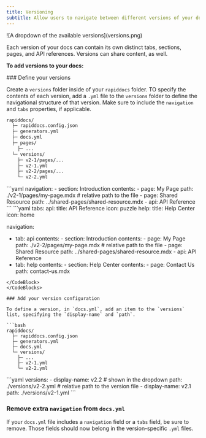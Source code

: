 ```yaml
---
title: Versioning
subtitle: Allow users to navigate between different versions of your docs. 
---
```


<Frame>
![A dropdown of the available versions](versions.png)
</Frame>

Each version of your docs can contain its own distinct tabs, sections, pages, and API references. Versions can share content, as well. 

**To add versions to your docs:**

<Steps>
### Define your versions

Create a `versions` folder inside of your `rapiddocs` folder. TO specify the contents of each version, add a `.yml` file to the `versions` folder to define the navigational structure of that version. Make sure to include the `navigation` and `tabs` properties, if applicable. 

```bash
rapiddocs/
  ├─ rapiddocs.config.json
  ├─ generators.yml
  ├─ docs.yml
  ├─ pages/
    ├─ ...
  └─ versions/
    ├─ v2-1/pages/...
    ├─ v2-1.yml
    ├─ v2-2/pages/...
    └─ v2-2.yml
```

<CodeBlocks>
<CodeBlock title="versions/v2-1.yml">
```yaml
navigation: 
  - section: Introduction
    contents: 
      - page: My Page
        path: ./v2-1/pages/my-page.mdx  # relative path to the file
      - page: Shared Resource
        path: ../shared-pages/shared-resource.mdx
  - api: API Reference
```
</CodeBlock>
<CodeBlock title="versions/v2-2.yml">
```yaml
tabs: 
  api: 
    title: API Reference
    icon: puzzle
  help:
    title: Help Center
    icon: home
    
 navigation:
  - tab: api
     contents:
        - section: Introduction
           contents: 
              - page: My Page
                path: ./v2-2/pages/my-page.mdx # relative path to the file
              - page: Shared Resource
                path: ../shared-pages/shared-resource.mdx
        - api: API Reference
   - tab: help
      contents: 
         - section: Help Center
           contents: 
              - page: Contact Us
                 path: contact-us.mdx
```
</CodeBlock>
</CodeBlocks>

### Add your version configuration

To define a version, in `docs.yml`, add an item to the `versions` list, specifying the `display-name` and `path`. 

```bash
rapiddocs/
  ├─ rapiddocs.config.json
  ├─ generators.yml
  ├─ docs.yml
  └─ versions/
    ├─ ...
    ├─ v2-1.yml
    └─ v2-2.yml
```

<CodeBlock title="docs.yml">
```yaml
versions: 
  - display-name: v2.2          # shown in the dropdown
    path: ./versions/v2-2.yml   # relative path to the version file
  - display-name: v2.1
    path: ./versions/v2-1.yml
```
</CodeBlock>

### Remove extra `navigation` from `docs.yml`
If your `docs.yml` file includes a `navigation` field or a `tabs` field, be sure to remove. Those fields should now belong in the version-specific `.yml` files. 
</Steps>